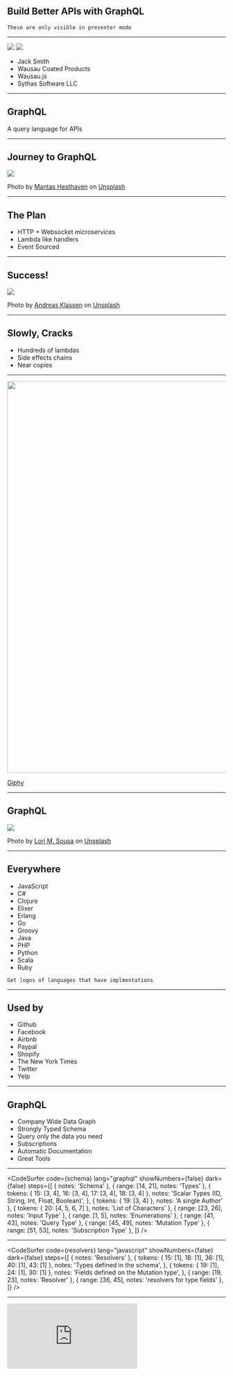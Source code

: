 

## Build Better APIs with GraphQL

```notes
These are only visible in presenter mode
```

---

<img src="./me.jpeg" />
<img src="./wausaujs.png" style={{ width: '400px', marginLeft: '1rem'}} />

- Jack Smith
- Wausau Coated Products
- Wausau.js
- Sythas Software LLC

---

## GraphQL

A query language for APIs

---

## Journey to GraphQL

<Image src="./journey.jpg">

Photo by
[Mantas Hesthaven](https://unsplash.com/@mantashesthaven?utm_source=unsplash&utm_medium=referral&utm_content=creditCopyText)
on
[Unsplash](https://unsplash.com/s/photos/journey?utm_source=unsplash&utm_medium=referral&utm_content=creditCopyText)

</Image>

---

## The Plan

- HTTP + Websocket microservices
- Lambda like handlers
- Event Sourced

---

## Success!

<Image src="./success.jpg">

Photo by
[Andreas Klassen](https://unsplash.com/@schmaendels?utm_source=unsplash&utm_medium=referral&utm_content=creditCopyText)
on
[Unsplash](https://unsplash.com/s/photos/success?utm_source=unsplash&utm_medium=referral&utm_content=creditCopyText)

</Image>

---

## Slowly, Cracks

- Hundreds of lambdas
- Side effects chains
- Near copies

---

<Image src="./betrayal.gif" width="900px">

[Giphy](https://giphy.com/gifs/firefly-joss-whedon-wash-LpWkBPb5lvPdm)

</Image>

---

## GraphQL

<Image src="./light.jpg">

Photo by
[Lori M. Sousa](https://unsplash.com/@loriseuss?utm_source=unsplash&utm_medium=referral&utm_content=creditCopyText)
on
[Unsplash](https://unsplash.com/s/photos/break-in-cloud?utm_source=unsplash&utm_medium=referral&utm_content=creditCopyText)

</Image>

---

## Everywhere

- JavaScript
- C#
- Clojure
- Elixer
- Erlang
- Go
- Groovy
- Java
- PHP
- Python
- Scala
- Ruby

```notes
Get logos of languages that have implmentations
```

---

## Used by

- Github
- Facebook
- Airbnb
- Paypal
- Shopify
- The New York Times
- Twitter
- Yelp

---

## GraphQL

- Company Wide Data Graph
- Strongly Typed Schema
- Query only the data you need
- Subscriptions
- Automatic Documentation
- Great Tools

---

<CodeSurfer
  code={schema}
  lang="graphql"
  showNumbers={false}
  dark={false}
  steps={[
    { notes: 'Schema' },
    { range: [14, 21], notes: 'Types' },
    {
      tokens: { 15: [3, 4], 16: [3, 4], 17: [3, 4], 18: [3, 4] },
      notes: 'Scalar Types (ID, String, Int, Float, Boolean)',
    },
    { tokens: { 19: [3, 4] }, notes: 'A single Author' },
    { tokens: { 20: [4, 5, 6, 7] }, notes: 'List of Characters' },
    { range: [23, 26], notes: 'Input Type' },
    { range: [1, 5], notes: 'Enumerations' },
    { range: [41, 43], notes: 'Query Type' },
    { range: [45, 49], notes: 'Mutation Type' },
    { range: [51, 53], notes: 'Subscription Type' },
  ]}
/>

---

<CodeSurfer
  code={resolvers}
  lang="javascript"
  showNumbers={false}
  dark={false}
  steps={[
    { notes: 'Resolvers' },
    {
      tokens: { 15: [1], 18: [1], 36: [1], 40: [1], 43: [1] },
      notes: 'Types defined in the schema',
    },
    {
      tokens: { 19: [1], 24: [1], 30: [1] },
      notes: 'Fields defined on the Mutation type',
    },
    { range: [19, 23], notes: 'Resolver' },
    { range: [36, 45], notes: 'resolvers for type fields' },
  ]}
/>

---

<iframe
  src="http://localhost:4000"
  style={{ width: 1000, height: 600, transform: 'scale(1.2)' }}
  frameBorder="0"
/>

---

## Benefits

- Easier to reason about
- Reduced code
- Backend Agnostic
- Directives
- Tools

---

## HOW CAN I Adopt GRAPHQL

- Incremental adoption
- Gateway
- Profit!

---

## Resources

- [GraphQL: The Documentary](https://youtu.be/783ccP__No8)
- [GraphQL Specification](https://graphql.github.io/graphql-spec/June2018/)
- [How To GraphQL](https://www.howtographql.com)
- [Apollo Server](https://www.apollographql.com/)

---

## Thanks
